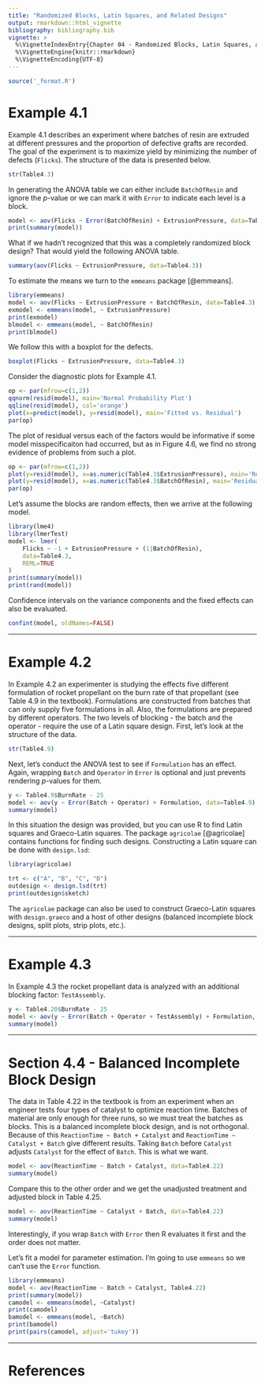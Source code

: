 ```yaml
---
title: "Randomized Blocks, Latin Squares, and Related Designs"
output: rmarkdown::html_vignette
bibliography: bibliography.bib
vignette: >
  %\VignetteIndexEntry{Chapter 04 - Randomized Blocks, Latin Squares, and Related Designs}
  %\VignetteEngine{knitr::rmarkdown}
  %\VignetteEncoding{UTF-8}
---
```


```r
source('_format.R')
```



# Example 4.1


Example 4.1 describes an experiment where batches of resin are extruded at different pressures and the proportion of defective grafts are recorded.  The goal of the experiment is to maximize yield by minimizing the number of defects (`Flicks`). The structure of the data is presented below.


```r
str(Table4.3)
```
\noindent In generating the ANOVA table we can either include `BatchOfResin` and ignore the $p$-value or we can mark it with `Error` to indicate each level is a block.
```r
model <- aov(Flicks ~ Error(BatchOfResin) + ExtrusionPressure, data=Table4.3)
print(summary(model))
```
\noindent What if we hadn't recognized that this was a completely randomized block design?  That would yield the following ANOVA table.
```r
summary(aov(Flicks ~ ExtrusionPressure, data=Table4.3))
```

\noindent To estimate the means we turn to the `emmeans` package [@emmeans].
```r
library(emmeans)
model <- aov(Flicks ~ ExtrusionPressure + BatchOfResin, data=Table4.3)
exmodel <- emmeans(model, ~ ExtrusionPressure)
print(exmodel)
blmodel <- emmeans(model, ~ BatchOfResin)
print(blmodel)
```
\noindent We follow this with a boxplot for the defects.
```r
boxplot(Flicks ~ ExtrusionPressure, data=Table4.3)
```

\noindent Consider the diagnostic plots for Example 4.1.
```r
op <- par(mfrow=c(1,2))
qqnorm(resid(model), main='Normal Probability Plot')
qqline(resid(model), col='orange')
plot(x=predict(model), y=resid(model), main='Fitted vs. Residual')
par(op)
```

\noindent The plot of residual versus each of the factors would be informative if some model misspecificaiton had occurred, but as in Figure 4.6, we find no strong evidence of problems from such a plot.
```r
op <- par(mfrow=c(1,2))
plot(y=resid(model), x=as.numeric(Table4.3$ExtrusionPressure), main='Residual vs. Extrusion Pressure')
plot(y=resid(model), x=as.numeric(Table4.3$BatchOfResin), main='Residual vs. Catch')
par(op)
```

Let's assume the blocks are random effects, then we arrive at the following model.
```r
library(lme4)
library(lmerTest)
model <- lmer(
	Flicks ~ -1 + ExtrusionPressure + (1|BatchOfResin),
	data=Table4.3,
	REML=TRUE
)
print(summary(model))
print(rand(model))
```

\noindent Confidence intervals on the variance components and the fixed effects can also be evaluated.
```r
confint(model, oldNames=FALSE)
```



------



# Example 4.2

In Example 4.2 an experimenter is studying the effects five different formulation of rocket propellant on the burn rate of that propellant (see Table 4.9 in the textbook).  Formulations are constructed from batches that can only supply five formulations in all.  Also, the formulations are prepared by different operators.  The two levels of blocking - the batch and the operator - require the use of a Latin square design.  First, let's look at the structure of the data.
```r
str(Table4.9)
```
\noindent Next, let's conduct the ANOVA test to see if `Formulation` has an effect.  Again, wrapping `Batch` and `Operator` in `Error` is optional and just prevents rendering $p$-values for them.
```r
y <- Table4.9$BurnRate - 25
model <- aov(y ~ Error(Batch + Operator) + Formulation, data=Table4.9)
summary(model)
```

In this situation the design was provided, but you can use R to find Latin squares and Graeco-Latin squares.  The package `agricolae` [@agricolae] contains functions for finding such designs. Constructing a Latin square can be done with `design.lsd`:
```r
library(agricolae)

trt <- c("A", "B", "C", "D")
outdesign <- design.lsd(trt)
print(outdesign$sketch)
```

\noindent The `agricolae` package can also be used to construct Graeco-Latin squares with `design.graeco` and a host of other designs (balanced incomplete block designs, split plots, strip plots, etc.).


-------

# Example 4.3

In Example 4.3 the rocket propellant data is analyzed with an additional blocking factor: `TestAssembly`.
```r
y <- Table4.20$BurnRate - 25
model <- aov(y ~ Error(Batch + Operator + TestAssembly) + Formulation, data=Table4.20)
summary(model)
```


------


# Section 4.4 - Balanced Incomplete Block Design

The data in Table 4.22 in the textbook is from an experiment when an engineer tests four types of catalyst to optimize reaction time.  Batches of material are only enough for three runs, so we must treat the batches as blocks.  This is a balanced incomplete block design, and is not orthogonal.  Because of this `ReactionTime ~ Batch + Catalyst` and `ReactionTime ~ Catalyst + Batch` give different results.  Taking `Batch` before `Catalyst` adjusts `Catalyst` for the effect of `Batch`.  This is what we want.
```r
model <- aov(ReactionTime ~ Batch + Catalyst, data=Table4.22)
summary(model)
```
\noindent Compare this to the other order and we get the unadjusted treatment and adjusted block in Table 4.25.
```r
model <- aov(ReactionTime ~ Catalyst + Batch, data=Table4.22)
summary(model)
```
\noindent Interestingly, if you wrap `Batch` with `Error` then R evaluates it first and the order does not matter.

Let's fit a model for parameter estimation.  I'm going to use `emmeans` so we can't use the `Error` function.
```r
library(emmeans)
model <- aov(ReactionTime ~ Batch + Catalyst, Table4.22)
print(summary(model))
camodel <- emmeans(model, ~Catalyst)
print(camodel)
bamodel <- emmeans(model, ~Batch)
print(bamodel)
print(pairs(camodel, adjust='tukey'))
```

------------------

# References
